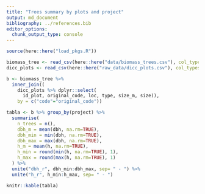 ```yaml
---
title: "Trees summary by plots and project"
output: md_document
bibliography: ../references.bib
editor_options: 
  chunk_output_type: console
---
```


```r
source(here::here("load_pkgs.R"))
```

```r
biomass_tree <- read_csv(here::here("data/biomass_trees.csv"), col_types = cols())
dicc_plots <- read_csv(here::here("raw_data/dicc_plots.csv"), col_types = cols())   

b <- biomass_tree %>% 
  inner_join((
    dicc_plots %>% dplyr::select(
      id_plot, original_code, loc, type, size_m, size)), 
    by = c("code"="original_code"))

```

```r
tabla <- b %>% group_by(project) %>% 
  summarise(
    n_trees = n(),
    dbh_m = mean(dbh, na.rm=TRUE), 
    dbh_min = min(dbh, na.rm=TRUE),
    dbh_max = max(dbh, na.rm=TRUE),
    h_m = mean(h, na.rm=TRUE), 
    h_min = round(min(h, na.rm=TRUE), 1),
    h_max = round(max(h, na.rm=TRUE), 1)
  ) %>% 
  unite("dbh_r", dbh_min:dbh_max, sep= " - ") %>% 
  unite("h_r", h_min:h_max, sep= " - ")
```

```r
knitr::kable(tabla)
```


